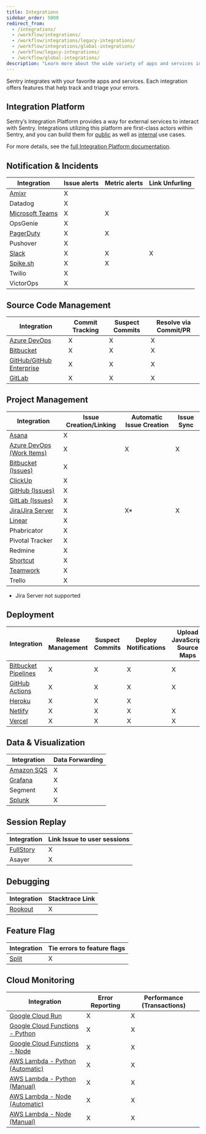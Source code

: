 ```yaml
---
title: Integrations
sidebar_order: 5000
redirect_from:
  - /integrations/
  - /workflow/integrations/
  - /workflow/integrations/legacy-integrations/
  - /workflow/integrations/global-integrations/
  - /workflow/legacy-integrations/
  - /workflow/global-integrations/
description: "Learn more about the wide variety of apps and services integrated with Sentry."
---
```


Sentry integrates with your favorite apps and services. Each integration offers features that help track and triage your errors.

## Integration Platform

Sentry’s Integration Platform provides a way for external services to interact with Sentry. Integrations utilizing this platform are first-class actors within Sentry, and you can build them for [public](/product/integrations/integration-platform/#public-integrations) as well as [internal](/product/integrations/integration-platform/#internal-integrations) use cases.

For more details, see the [full Integration Platform documentation](/product/integrations/integration-platform/).

## Notification & Incidents

| Integration                                       | Issue alerts | Metric alerts | Link Unfurling |
| ------------------------------------------------- | ------------ | ------------- | -------------- |
| [Amixr](/product/integrations/notification-incidents/amixr/)             | X            |               |                |
| Datadog                                           | X            |               |                |
| [Microsoft Teams](/product/integrations/notification-incidents/msteams/) | X            | X             |                |
| OpsGenie                                          | X            |               |                |
| [PagerDuty](/product/integrations/notification-incidents/pagerduty/)     | X            | X             |                |
| Pushover                                          | X            |               |                |
| [Slack](/product/integrations/notification-incidents/slack/)             | X            | X             | X              |
| [Spike.sh](/product/integrations/notification-incidents/slack/)          | X             | X              |                |
| Twilio                                            | X            |               |                |
| VictorOps                                         | X            |               |                |

## Source Code Management

| Integration                                               | Commit Tracking | Suspect Commits | Resolve via Commit/PR |
| --------------------------------------------------------- | --------------- | --------------- | --------------------- |
| [Azure DevOps](/product/integrations/source-code-mgmt/azure-devops/)       | X               | X               | X                     |
| [Bitbucket](/product/integrations/source-code-mgmt/bitbucket/)             | X               | X               | X                     |
| [GitHub/GitHub Enterprise](/product/integrations/source-code-mgmt/github/) | X               | X               | X                     |
| [GitLab](/product/integrations/source-code-mgmt/gitlab/)                   | X               | X               | X                     |

## Project Management

| Integration                                                      | Issue Creation/Linking | Automatic Issue Creation | Issue Sync |
| ---------------------------------------------------------------- | ---------------------- | ---------- | ---- |
| [Asana](/product/integrations/project-mgmt/asana/)                            | X                      |            |
| [Azure DevOps (Work Items)](/product/integrations/source-code-mgmt/azure-devops/) | X                      | X          | X
| [Bitbucket (Issues)](/product/integrations/source-code-mgmt/bitbucket/)           | X                      |            |
| [ClickUp](/product/integrations/project-mgmt/clickup/)                        | X                      |            |
| [GitHub (Issues)](/product/integrations/source-code-mgmt/github/)                 | X                      |            |
| [GitLab (Issues)](/product/integrations/source-code-mgmt/gitlab/)                 | X                      |            |
| [Jira/Jira Server](/product/integrations/project-mgmt/jira/)                  | X                      | X*         | X
| [Linear](/product/integrations/project-mgmt/linear/)                          | X                      |            |
| Phabricator                                                      | X                      |            |
| Pivotal Tracker                                                  | X                      |            |
| Redmine                                                          | X                      |            |
| [Shortcut](/product/integrations/project-mgmt/shortcut/)                    | X                      |            |
| [Teamwork](/product/integrations/project-mgmt/teamwork/)                      | X                      |            |
| Trello                                                           | X                      |            |
* Jira Server not supported

## Deployment

| Integration                                                                      | Release Management | Suspect Commits | Deploy Notifications | Upload JavaScript Source Maps |
| -------------------------------------------------------------------------------- | ------------------ | --------------- | -------------------- | ----------------------------- |
| [Bitbucket Pipelines](/product/releases/setup/release-automation/bitbucket-pipelines/) | X                  | X               | X                    | X                             |
| [GitHub Actions](/product/releases/setup/release-automation/github-actions/)           | X                  | X               | X                    | X                             |
| [Heroku](/product/integrations/deployment/heroku/)                         | X                  | X               | X                    |                               |
| [Netlify](/product/releases/setup/release-automation/netlify/)                         | X                  | X               | X                    | X                             |
| [Vercel](/product/integrations/deployment/vercel/)                                     | X                  | X               | X                    | X                             |

## Data & Visualization

| Integration                                     | Data Forwarding |
| ----------------------------------------------- | --------------- |
| [Amazon SQS](/product/integrations/data-visualization/amazon-sqs/) | X               |
| [Grafana](/product/integrations/data-visualization/grafana/) | X               |
| Segment                                         | X               |
| [Splunk](/product/integrations/data-visualization/splunk/)         | X               |

## Session Replay

| Integration                                                  | Link Issue to user sessions |
| ------------------------------------------------------------ | --------------------------- |
| [FullStory](https://www.npmjs.com/package/@sentry/fullstory) | X                           |
| Asayer                                                       | X                           |

## Debugging

| Integration                               | Stacktrace Link |
| ----------------------------------------- | --------------- |
| [Rookout](/product/integrations/debugging/rookout/) | X               |

## Feature Flag

| Integration                           | Tie errors to feature flags |
| ------------------------------------- | --------------------------- |
| [Split](/product/integrations/feature-flag/split/) | X                           |


## Cloud Monitoring

| Integration                                                                | Error Reporting | Performance (Transactions) |
| -------------------------------------------------------------------------- | --------------- | -------------------------- |
| [Google Cloud Run](/product/integrations/cloud-monitoring/gcp-cloud-run/)                   | X               | X                          |
| [Google Cloud Functions - Python](/platforms/python/guides/gcp-functions/) | X               | X                          |
| [Google Cloud Functions - Node](/platforms/node/guides/gcp-functions/)     | X               | X                          |
| [AWS Lambda - Python (Automatic)](/product/integrations/cloud-monitoring/aws-lambda/)       | X               | X                          |
| [AWS Lambda - Python (Manual)](/platforms/python/guides/aws-lambda/)       | X               | X                          |
| [AWS Lambda - Node (Automatic)](/product/integrations/cloud-monitoring/aws-lambda/)         | X               | X                          |
| [AWS Lambda - Node (Manual)](/platforms/node/guides/aws-lambda/)           | X               | X                          |
